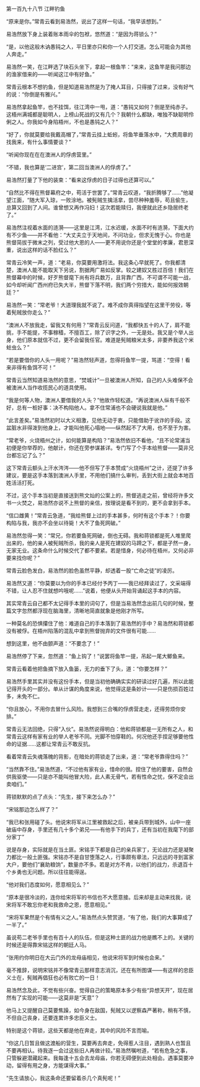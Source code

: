

第一百九十八节 江畔钓鱼

“原来是你。”常青云看到易浩然，说出了这样一句话，“我早该想到。”

易浩然放下身上装着账本雨伞的包袱，悠然道：“是因为蒋锁么？”

“是，以他这般木讷愚钝之人，平日里亦只和你一个人打交道。怎么可能会为其他人奔走。”

易浩然一笑，在江畔选了块石头坐下，拿起一根鱼竿：“来来，这鱼竿是我问那边的渔家借来的――听闻这江中有好鱼。”

常青云根本不想钓鱼，但是知道易浩然是为了掩人耳目，只得接了过来，没有好气的说：“你倒是有雅兴。”

易浩然拿起鱼竿，也不挂饵，往江湾中一甩，道：“愚钝又如何？倒是至纯赤子。这梧州满城都是聪明人，上榜山死战的又有几个？我朝什么都缺，唯独不缺聪明伶俐之人。你我如今身陷梧州，不也是愚钝之人？”

“好了，你就莫要给我戴高帽了，”常青云挂上蚯蚓，将鱼竿垂落水中，“大费周章的找我来，有什么事情要谈？”

“听闻你现在在在澳洲人的俘虏营里。”

“不错，我也算是‘二进宫’，第二回当澳洲人的俘虏了。”

易浩然打量了下他的装束：“看来这俘虏的日子过得也还算可以。”

“自然比不得在熊督幕府之中，苟活于世罢了。”常青云叹道，“我折腾够了……”他凝望江面，“随大军入琼，一败涂地。被髡贼生擒活拿，尝尽种种羞辱，苟且偷生，总算又回到了人间。谁曾想又再作冯妇！这次若能赎归，我便就此还乡隐居终老了。”

易浩然注视着水面的涟漪――这里是江湾，江水迟缓，水面不时有涟漪，下面大约有不少鱼――并不看他：“大丈夫立于天地间，不问功业，但求无愧于心。你也是熊督简拔于微末之列，受过他大恩的人――更不用说你还是个堂堂的孝廉，君恩深重，说出这样的话不脸红么？”

常青云冷笑一声，道：“老易，你莫要用激将法。我这条心早就死了。你我都清楚，澳洲人能不能取天下另说，割据两广易如反掌。较之建奴又胜过百倍！我们在熊督幕中的时候，好歹熊督麾下尚有将兵数万，且背靠广西，不可谓不可能一战，如今却听闻广西州府已失大半，熊督下落不明，我们两个穷措大，能如何报效朝廷？”

易浩然一笑：“常老爷！大道理我就不说了。难不成你真得指望在这里干劳役，等着髡贼放你走么？”

“澳洲人不放我走，留我又有何用？”常青云反问道，“我都快五十的人了，肩不能挑，手不能提，不事稼穑，不擅百工，除了识字之外，一无是处。我又是个举人出身，他们原本就信不过，更不会留我任官。难道是髡贼粮米太多，非要养我这个米蛀虫么？”

“若是要借你的人头一用呢？”易浩然轻声道，忽得将鱼竿一提，骂道：“空得！看来非得有鱼饵不可！”

常青云当然知道易浩然的意思，“焚城计”一旦被澳洲人所知，自己的人头难保不会被澳洲人当作收揽民心的道具使用。

“我是何等人物，澳洲人要借我的人头？”他故作轻松道。“再说澳洲人纵有千般不好，总有一桩好事：决不构陷他人。拿不住常浦也不会硬说我就是他。”

“此言差矣。”易浩然初时以大义相激，见他无动于衷，只能借助于讹诈的手段。这盆脏水非得泼到他身上，才能叫他死心塌地――纵然起不了大用，也不至于为害。

“常老爷，火烧梧州之计，如何能算是构陷？”易浩然依旧不看他，“且不论常浦当初便是你举荐的，他献计，你还在旁参谋甚详。专门写了个手本给熊督――莫非兄台都忘记了么？”

这下常青云额头上汗水涔涔――他不但写了手本赞成“火烧梧州”之计，还提了许多建议，要是这手本落到澳洲人手里，不用他们搞什么审判，丢到大街上就会本地百姓活活打死。

不过，这个手本当初是直接送到熊文灿的公案上的，熊督逃走之前，曾经将许多文书一火焚之，易浩然亦说不上熊督的亲信，按理说是看不到的，更不会拿到手本。

“信口雌黄！”常青云急道，“我给熊督上过的手本甚多，何时有这个手本？！你要构陷与我，我亦不会坐以待毙！大不了鱼死网破。”

易浩然忽得一笑：“常兄，你若要鱼死网破，倒也无碍。我和蒋锁都是死人堆里爬出来的，他的亲人被髡贼所杀，我的亲人是死在建奴的马蹄之下，都是孑然一身，无家无业。这条命什么时候交代了都不要紧。若是惜身，何必待在梧州，又何必非要来找你呢？”

常青云脸色发白，易浩然的脸色虽然平静，却透着一股“亡命之徒”的凌厉。

易浩然又道：“你莫要以为你的手本已经付予丙丁――我已经拜读过了，文采端得不错，让人忍不住就想吟哦呢……”说着，他便从头开始背诵起这手本的内容。

其实常青云自己都不太记得手本里的词句了，但是当易浩然念出前几句的时候，整篇文字忽然都浮现在脑海里，清晰地简直就象是他刚才所写。

一种莫名的恐惧攥住了他：难道自己的手本落到了易浩然的手中？易浩然和蒋锁都没有被俘。在梧州陷落的混乱中拿到熊督抛弃的文件很有可能……

想到这里，他不由颤声道：“不要念了！”

易浩然停了下来，忽然道：“鱼上钩了！”说罢将鱼竿一提，吊起一尾大鲫鱼来。

常青云看着他把鱼摘下放入鱼篓，无力的垂下了头，道：“你要怎样？”

易浩然手里其实并没有这份手本，但是当初他确确实实的研读过好几遍，所以此能记得开头的一部分。单从计谋的角度来说，他觉得这是条妙计――只是伤损百姓过多，未免不仁。

“你且放心，不用你去冒什么风险。我想到三合嘴的俘虏营走走，还得劳烦你安排。”

常青云无法回绝，只得“入伙”。易浩然说得明白：他和蒋锁都是一无所有之人，和常青云这样有家有业的举人老爷不同。光脚不怕穿鞋的。何况他还手捏足够要他性命的证据……这都让常青云不敢反抗。

看着常青云失魂落魄的背影，在暗处的蒋锁走了出来，道：“常老爷靠得住吗？”

“当然靠不住。”易浩然道，“不过他有家有业，惜命的很。捏住了他的要害，自然会供我驱使――只是亦不能叫他冒大险，此人素无骨气，若有性命之忧，保不定会出卖咱们。”

蒋锁默默的点了点头：“先生，接下来怎么办？”

“宋铭那边怎么样了？”

“我已和张用碰了头。他说宋将军从江里被救起之后，被亲兵带到城外，山中一座破庙中存身，手里还有几十多个弟兄――有他手下的兵丁，还有当初在我麾下的部分家丁”

说是存身，实际就是在当土匪。宋铭手下都是自己的亲兵家丁，无论战力还是凝聚力都比一般土匪强。宋铭亦不是自甘堕落之人，行事颇有章法，只远远的寻到富家大户，要他们“襄助粮饷”，数量亦不多。若是对方不肯，以他们的战力，杀退百十个乡勇也无问题。所以往往能得逞。

“他对我们态度如何，愿意相见么？”

“原本是很冷淡的，连你给宋将军的书信也不大愿意接。后来却是主动来找我，说宋将军不敢忘你老和我救命之恩，愿意相见。”

“宋将军果然是个有情有义之人。”易浩然点头赞赏道，“有了他，我们的大事算成了一半了。”

虽说苟二老爷手里也有百十人的队伍，但是这种土匪的战力他是瞧不上的。关键的时候还是得靠宋铭这样的朝廷人马。

“张用约你明日在大云门外的龙母庙相见，他说宋将军到时候也会来。”

毫不推辞，说明宋铭并不像常青云那样意志消沉，还在有所图谋――有这样的忠臣义士在，髡贼再倡狂也必有败亡的一日！

易浩然念及此，不觉有些兴奋。觉得自己的策略原本多少有些“异想天开”，现在居然有了实现的可能――这莫非是“天意”？

他马上又提醒自己莫要焦躁，如今身在敌国，髡贼又以逻察森严著称，稍有不慎，不但自己丧身，还要连累许多忠臣义士。

特别是这个蒋锁，这些天都是他在奔走，其中的风险不言而喻。

“你这几日暂且做这渡船的营生，莫要再去奔走，免得惹人注目，遇到熟人也暂且不要再相认。待我逐一会过这些旧人再做计较。”易浩然嘱咐道，“若有危急之事，只管躲避潜藏起来。我每逢十五会去龙母庙，你若无碍便到此处相会。遇事莫要冲动，留得有用之身，方能谋得大事。”

“先生请放心，我这条命还要留着杀几个真髡呢！”

